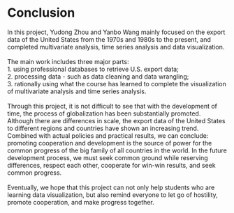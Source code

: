 # Conclusion

In this project, Yudong Zhou and Yanbo Wang mainly focused on the export data of the United States from the 1970s and 1980s to the present, and completed multivariate analysis, time series analysis and data visualization. \
\
The main work includes three major parts: \
1. using professional databases to retrieve U.S. export data; \
2. processing data - such as data cleaning and data wrangling;\
3. rationally using what the course has learned to complete the visualization of multivariate analysis and time series analysis. \
\
Through this project, it is not difficult to see that with the development of time, the process of globalization has been substantially promoted. Although there are differences in scale, the export data of the United States to different regions and countries have shown an increasing trend. Combined with actual policies and practical results, we can conclude: promoting cooperation and development is the source of power for the common progress of the big family of all countries in the world. In the future development process, we must seek common ground while reserving differences, respect each other, cooperate for win-win results, and seek common progress.\
\
Eventually, we hope that this project can not only help students who are learning data visualization, but also remind everyone to let go of hostility, promote cooperation, and make progress together.